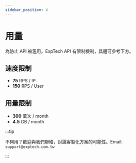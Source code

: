 ```yaml
---
sidebar_position: 4
---
```


# 用量

為防止 API 被濫用，ExpTech API 有限制機制，具體可參考下方。

## 速度限制

- **75** RPS / IP
- **150** RPS / User

## 用量限制

- **300** 萬次 / month
- **4.5** GB / month

:::tip

不夠用？歡迎與我們聯絡，討論客製化方案的可能性。Email: `support@exptech.com.tw`

:::
